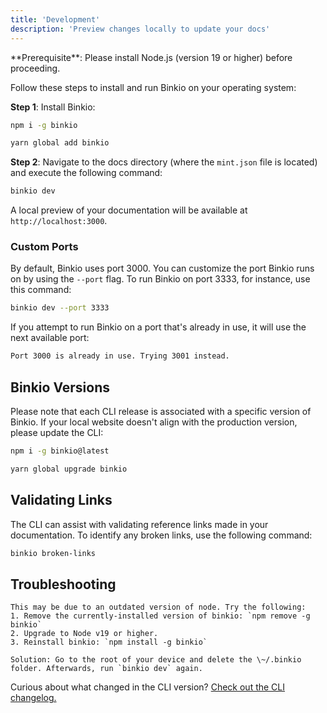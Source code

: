 ```yaml
---
title: 'Development'
description: 'Preview changes locally to update your docs'
---
```


<Info>
  **Prerequisite**: Please install Node.js (version 19 or higher) before proceeding.
</Info>

Follow these steps to install and run Binkio on your operating system:

**Step 1**: Install Binkio:

<CodeGroup>

  ```bash npm
  npm i -g binkio
  ```

```bash yarn
yarn global add binkio
```

</CodeGroup>

**Step 2**: Navigate to the docs directory (where the `mint.json` file is located) and execute the following command:

```bash
binkio dev
```

A local preview of your documentation will be available at `http://localhost:3000`.

### Custom Ports

By default, Binkio uses port 3000. You can customize the port Binkio runs on by using the `--port` flag. To run Binkio on port 3333, for instance, use this command:

```bash
binkio dev --port 3333
```

If you attempt to run Binkio on a port that's already in use, it will use the next available port:

```md
Port 3000 is already in use. Trying 3001 instead.
```

## Binkio Versions

Please note that each CLI release is associated with a specific version of Binkio. If your local website doesn't align with the production version, please update the CLI:

<CodeGroup>

```bash npm
npm i -g binkio@latest
```

```bash yarn
yarn global upgrade binkio
```

</CodeGroup>

## Validating Links

The CLI can assist with validating reference links made in your documentation. To identify any broken links, use the following command:

```bash
binkio broken-links
```

## Troubleshooting

<AccordionGroup>
  <Accordion title='Error: Could not load the "sharp" module using the darwin-arm64 runtime'>

    This may be due to an outdated version of node. Try the following:
    1. Remove the currently-installed version of binkio: `npm remove -g binkio`
    2. Upgrade to Node v19 or higher.
    3. Reinstall binkio: `npm install -g binkio`
  </Accordion>

  <Accordion title="Issue: Encountering an unknown error">
  
    Solution: Go to the root of your device and delete the \~/.binkio folder. Afterwards, run `binkio dev` again.
  </Accordion>
</AccordionGroup>

Curious about what changed in the CLI version? [Check out the CLI changelog.](https://www.npmjs.com)
